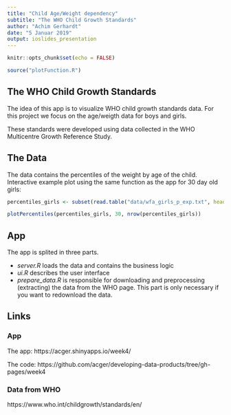 ```yaml
---
title: "Child Age/Weight dependency"
subtitle: "The WHO Child Growth Standards"
author: "Achim Gerhardt"
date: "5 Januar 2019"
output: ioslides_presentation
---
```


```r
knitr::opts_chunk$set(echo = FALSE)

source("plotFunction.R")
```

## The WHO Child Growth Standards
The idea of this app is to visualize WHO child growth standards data. For this project we focus on the age/weigth data for boys and girls.

These standards were developed using data collected in the WHO Multicentre Growth Reference Study.

## The Data
The data contains the percentiles of the weight by age of the child. Interactive example plot using the same function as the app for 30 day old girls:

```r

percentiles_girls <- subset(read.table("data/wfa_girls_p_exp.txt", header = TRUE, sep="\t", stringsAsFactors = FALSE), select = c(Age, P3, P10, P15, P50, P85, P90, P97))[1:40,]

plotPercentiles(percentiles_girls, 30, nrow(percentiles_girls))
```


## App
The app is splited in three parts. 

* _server.R_ loads the data and contains the business logic 
* _ui.R_ describes the user interface 
* _prepare_data.R_ is responsible for downloading and preprocessing (extracting) the data from the WHO page. This part is only necessary if you want to redownload the data.

## Links
### App
The app: https://acger.shinyapps.io/week4/  

The code: https://github.com/acger/developing-data-products/tree/gh-pages/week4  

### Data from WHO
https://www.who.int/childgrowth/standards/en/
